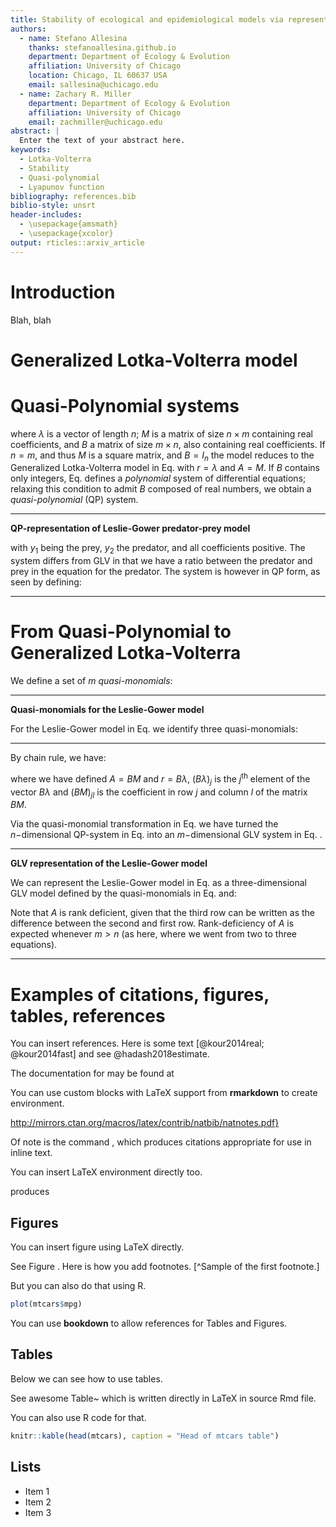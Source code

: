 ```yaml
---
title: Stability of ecological and epidemiological models via representation as Generalized Lotka-Volterra dynamics
authors:
  - name: Stefano Allesina 
    thanks: stefanoallesina.github.io
    department: Department of Ecology & Evolution
    affiliation: University of Chicago
    location: Chicago, IL 60637 USA
    email: sallesina@uchicago.edu
  - name: Zachary R. Miller
    department: Department of Ecology & Evolution
    affiliation: University of Chicago
    email: zachmiller@uchicago.edu
abstract: |
  Enter the text of your abstract here.
keywords:
  - Lotka-Volterra
  - Stability
  - Quasi-polynomial 
  - Lyapunov function
bibliography: references.bib
biblio-style: unsrt
header-includes: 
  - \usepackage{amsmath}
  - \usepackage{xcolor}
output: rticles::arxiv_article
---
```


# Introduction

Blah, blah

# Generalized Lotka-Volterra model
\label{sec:glv}

\begin{equation}
\label{eq:glv}
\dot{x}_i = x_i \left(r_i + \sum_{j=1}^m A_{ij} x_j \right)
\end{equation}

# Quasi-Polynomial systems
\label{sec:qp}

\begin{equation}
\label{eq:qp}
\dot{y}_i = y_i \left( \lambda_i + \sum_{j = 1}^m M_{ij} \prod_{k = 1}^n y_k^{B_{jk}} \right)
\end{equation}

where $\lambda$ is a vector of length $n$; $M$ is a matrix of size $n \times m$ containing real coefficients, and $B$ a matrix of size $m \times n$, also containing real coefficients. If $n = m$, and thus $M$ is a square matrix, and $B=I_n$ the model reduces to the Generalized Lotka-Volterra model in Eq. \ref{eq:glv} with $r = \lambda$ and $A = M$. If $B$ contains only integers, Eq. \ref{eq:qp} defines a *polynomial* system of differential equations; relaxing this condition to admit $B$ composed of real numbers, we obtain a *quasi-polynomial* (QP) system.

****

**QP-representation of Leslie-Gower predator-prey model**

\begin{equation}
\label{eq:lg}
\begin{cases}
\dot{y}_1 = y_1 (\rho_1 - y_1- \alpha_1 y_2)\\
\dot{y}_2 = y_2 \left(\rho_2 - \alpha_2 \frac{y_2}{y_1} \right)
\end{cases}
\end{equation}

with $y_1$ being the prey, $y_2$ the predator, and all coefficients positive. The system differs from GLV in that we have a ratio between the predator and prey in the equation for the predator. The system is however in QP form, as seen by defining:

\begin{equation}
\label{eq:lgqp}
\lambda = \begin{pmatrix}
\rho_1\\
\rho_2
\end{pmatrix} \quad 
M = \begin{pmatrix}
-1 & -\alpha_1 & 0\\
0 & 0 & -\alpha_2
\end{pmatrix} \quad
B = \begin{pmatrix}
1 & 0 \\
0 & 1 \\
1 & -1
\end{pmatrix}
\end{equation}

****


# From Quasi-Polynomial to Generalized Lotka-Volterra
\label{sec:qptoglv}

We define a set of $m$ *quasi-monomials*:

\begin{equation}
\label{eq:quasimono}
x_j = \prod_{k=1}^n y_k^{B_{jk}}
\end{equation}

****

**Quasi-monomials for the Leslie-Gower model**

For the Leslie-Gower model in Eq. \ref{eq:lg} we identify three quasi-monomials:

\begin{equation}
\label{eq:lgqm}
\begin{cases}
x_1 = y_1^1 \, y_2^0 = y_1\\
x_2 = y_1^0 \, y_2^1 = y_2\\
x_3 = y_1^{-1} \, y_2^1 = \frac{y_2}{y_1}
\end{cases}
\end{equation}

****

By chain rule, we have:

\begin{equation}
\label{eq:quasimonodt}
\begin{aligned}
\dot{x}_j &= \sum_k B_{jk}\, \dot{y}_k \, y_{k}^{(B_{jk} -1)} \prod_{l \neq k} y_{l}^{B_{jl}}\\
&=\sum_k B_{jk}\, \frac{\dot{y}_k}{y_k} \prod_{l} y_{l}^{B_{jl}}\\
&=\sum_k B_{jk}\, \frac{\dot{y}_k}{y_k} x_j\\
&=x_j \sum_k B_{jk}\, \frac{\dot{y}_k}{y_k} \\
&=x_j \left(\sum_k B_{jk} \lambda_k + \sum_k B_{jk} \sum_l M_{kl} \prod_l y_l^{B_{kl}} \right)\\
&=x_j \left(\sum_k B_{jk} \lambda_k + \sum_k B_{jk} \sum_l M_{kl} x_l \right)\\
&=x_j \left((B \lambda)_j + \sum_l (B M)_{jl} x_l \right)\\
&=x_j \left(r_j + \sum_l A_{jl} x_l \right)
\end{aligned}
\end{equation}

where we have defined $A = BM$ and $r = B \lambda$, $(B\lambda)_j$ is the $j^{\text{th}}$ element of the vector $B\lambda$ and $(B M)_{jl}$ is the coefficient in row $j$ and column $l$ of the matrix $BM$. 

Via the quasi-monomial transformation in Eq. \ref{eq:quasimono} we have turned the $n-$dimensional QP-system in Eq. \ref{eq:qp} into an $m-$dimensional GLV system in Eq. \ref{eq:glv}.

****

**GLV representation of the Leslie-Gower model**

We can represent the Leslie-Gower model in Eq. \ref{eq:lg} as a three-dimensional GLV model defined by the quasi-monomials in Eq. \ref{eq:lgqm} and:

\begin{equation}
r = B \lambda = \begin{pmatrix}
\rho_1\\
\rho_2\\
\rho_2 - \rho_1
\end{pmatrix}
\quad
A = B M = \begin{pmatrix}
-1 & -\alpha_1 & 0\\
0 & 0 & -\alpha_2\\
1 & \alpha_1 & -\alpha_2
\end{pmatrix}
\end{equation}

Note that $A$ is rank deficient, given that the third row can be written as the difference between the second and first row. Rank-deficiency of $A$ is expected whenever $m > n$ (as here, where we went from two to three equations).

****


# Examples of citations, figures, tables, references
\label{sec:others}

You can insert references. Here is some text [@kour2014real; @kour2014fast] and see @hadash2018estimate.

The documentation for \verb+natbib+ may be found at

You can use custom blocks with LaTeX support from **rmarkdown** to create environment.

::: {.center latex=true}
  <http://mirrors.ctan.org/macros/latex/contrib/natbib/natnotes.pdf}>
:::

Of note is the command \verb+\citet+, which produces citations
appropriate for use in inline text.  

You can insert LaTeX environment directly too.

\begin{verbatim}
   \citet{hasselmo} investigated\dots
\end{verbatim}

produces

\begin{quote}
  Hasselmo, et al.\ (1995) investigated\dots
\end{quote}

\begin{center}
  \url{https://www.ctan.org/pkg/booktabs}
\end{center}


## Figures

You can insert figure using LaTeX directly. 

See Figure \ref{fig:fig1}. Here is how you add footnotes. [^Sample of the first footnote.]

\begin{figure}
  \centering
  \fbox{\rule[-.5cm]{4cm}{4cm} \rule[-.5cm]{4cm}{0cm}}
  \caption{Sample figure caption.}
  \label{fig:fig1}
\end{figure}

But you can also do that using R.

```r
plot(mtcars$mpg)
```

You can use **bookdown** to allow references for Tables and Figures.


## Tables

Below we can see how to use tables. 

See awesome Table~\ref{tab:table} which is written directly in LaTeX in source Rmd file.

\begin{table}
 \caption{Sample table title}
  \centering
  \begin{tabular}{lll}
    \toprule
    \multicolumn{2}{c}{Part}                   \\
    \cmidrule(r){1-2}
    Name     & Description     & Size ($\mu$m) \\
    \midrule
    Dendrite & Input terminal  & $\sim$100     \\
    Axon     & Output terminal & $\sim$10      \\
    Soma     & Cell body       & up to $10^6$  \\
    \bottomrule
  \end{tabular}
  \label{tab:table}
\end{table}

You can also use R code for that.

```r
knitr::kable(head(mtcars), caption = "Head of mtcars table")
```


## Lists

- Item 1
- Item 2 
- Item 3
